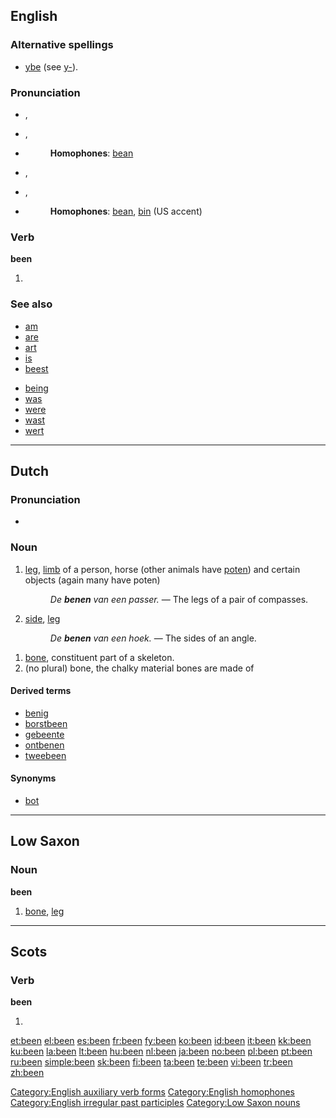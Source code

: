 {{wikipedia}}
{{also|ben|Ben}}
==English==

{{rank|who|said|would|46|been|will|no|them}}

===Alternative spellings===
* {{i-c|obsolete}} [[ybe]] (see [[y-]]).

===Pronunciation===
* {{a|RP|stressed}} {{IPA|/ˈbiːn/}}, {{SAMPA|/"bi:n/}}
* {{a|RP|unstressed}} {{IPA|/bin/}}, {{SAMPA|/bin/}}
* {{audio|en-gb-been.ogg|Audio (RP)}}
*: '''Homophones''': [[bean]]
*: {{rhymes|iːn}}
* {{a|GenAm|stressed}} {{IPA|/ˈbɪn/}}, {{SAMPA|/"bIn/}}
* {{a|GenAm|unstressed}} {{IPA|/bɪn/}}, {{SAMPA|/bIn/}}
* {{audio|en-us-been.ogg|Audio (US)}}
*: '''Homophones''': [[bean]], [[bin]] (US accent)
*: {{rhymes|ɪn}}

===Verb===
'''been'''

# {{past participle of|[[be]]}}

<!-- Translation belong on [[be]] -->

===See also===
{{top2}}
* [[am]]
* [[are]]
* [[art]]
* [[is]]
* [[beest]]
{{mid2}}
* [[being]]
* [[was]]
* [[were]]
* [[wast]]
* [[wert]]
{{bottom}}

[[Category:English auxiliary verb forms]]
[[Category:English homophones]]
[[Category:English irregular past participles]]

----

==Dutch==

===Pronunciation===
* {{audio|Nl-been.ogg|audio}}

===Noun===
{{nl-noun|g=n|benen|beentje}}

# {{anatomy|lang=nl}} [[leg]], [[limb]] of a person, horse (other animals have [[poten]]) and certain objects (again many have poten)
#: ''De '''benen''' van een passer.'' &mdash; The legs of a pair of compasses.
# {{mathematics|lang=nl}} [[side]], [[leg]]
#: ''De '''benen''' van een hoek.'' &mdash; The sides of an angle.

{{nl-noun|g=n|pl1=beenderen|pl2=benen|dim=beentje|dimpl1=beentjes|dimpl2=beendertjes}}

# [[bone]], constituent part of a skeleton.
# (no plural) bone, the chalky material bones are made of

====Derived terms====
{{top4}}
* [[benig]]
* [[borstbeen]]
* [[gebeente]]
* [[ontbenen]]
* [[tweebeen]]
{{bottom}}

====Synonyms====
* {{i-c|bone}} [[bot]]

----

==Low Saxon==

===Noun===
'''been'''

# [[bone]], [[leg]]

[[Category:Low Saxon nouns]]

----

==Scots==

===Verb===
'''been'''

# {{past participle of|[[be#Scots|be]]|lang=Scots}}

[[et:been]]
[[el:been]]
[[es:been]]
[[fr:been]]
[[fy:been]]
[[ko:been]]
[[id:been]]
[[it:been]]
[[kk:been]]
[[ku:been]]
[[la:been]]
[[lt:been]]
[[hu:been]]
[[nl:been]]
[[ja:been]]
[[no:been]]
[[pl:been]]
[[pt:been]]
[[ru:been]]
[[simple:been]]
[[sk:been]]
[[fi:been]]
[[ta:been]]
[[te:been]]
[[vi:been]]
[[tr:been]]
[[zh:been]]